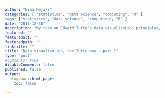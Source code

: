```yaml
---
author: "Nima Hejazi"
categories: [ "statistics", "data science", "computing", "R" ]
tags: ["statistics", "data science", "computing", "R" ]
date: "2017-12-30"
description: "My take on Edward Tufte's data visualization principles, part 1"
featured: ""
featuredalt: ""
featuredpath: ""
linktitle: ""
title: "Data visualization, the Tufte way - part 1"
type: "post"
#comments: true
disableComments: false
published: false
output:
  blogdown::html_page:
    toc: false

---
```



